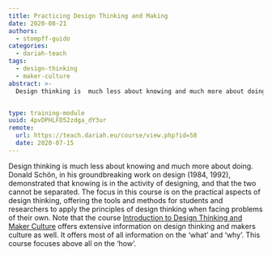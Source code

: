 ```yaml
---
title: Practicing Design Thinking and Making
date: 2020-08-21
authors:
  - stompff-guido
categories:
  - dariah-teach
tags:
  - design-thinking
  - maker-culture
abstract: >-
  Design thinking is  much less about knowing and much more about doing: it is learning what is needed by creating it. This course is designed to help students and professionals to apply the principles of design thinking in developing their own projects.


type: training-module
uuid: 4pvDPHLFD52zdga_dY3ur
remote:
  url: https://teach.dariah.eu/course/view.php?id=58
  date: 2020-07-15
---
```


Design thinking is much less about knowing and much more about doing. Donald Schön, in his groundbreaking work on design (1984, 1992), demonstrated that knowing is in the activity of designing, and that the two cannot be separated. The focus in this course is on the practical aspects of design thinking, offering the tools and methods for students and researchers to apply the principles of design thinking when facing problems of their own. Note that the course [Introduction to Design Thinking and Maker Culture](/resource/introduction-to-design-thinking-and-maker-culture) offers extensive information on design thinking and makers culture as well. It offers most of all information on the ‘what’ and ‘why’. This course focuses above all on the ‘how’.

<CTA
  title="Interested in learning more?"
  subtitle="Practicing Design Thinking and Making"
  url="https://teach.dariah.eu/course/view.php?id=58"
/>
